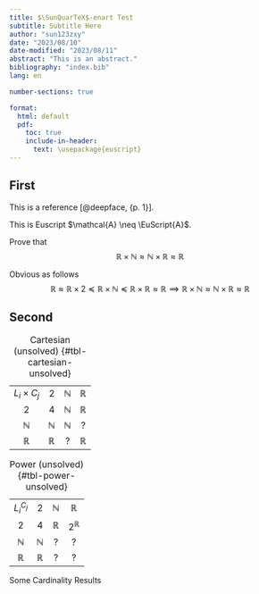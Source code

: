 ```yaml
---
title: $\SunQuarTeX$-enart Test
subtitle: Subtitle Here
author: "sun123zxy"
date: "2023/08/10"
date-modified: "2023/08/11"
abstract: "This is an abstract."
bibliography: "index.bib"
lang: en

number-sections: true

format:
  html: default
  pdf:
    toc: true
    include-in-header:
      text: \usepackage{euscript}
---
```


## First

This is a reference [@deepface, {p. 1}].

This is Euscript $\mathcal{A} \neq \EuScript{A}$.

::: {#exm-rtimesn}

Prove that
$$
\mathbb R \times \mathbb N \approx \mathbb N \times \mathbb R \approx \mathbb R
$$
:::

::: {.proof}

Obvious as follows
$$
\mathbb R \approx \mathbb R \times 2 \preccurlyeq \mathbb R \times \mathbb N \preccurlyeq \mathbb R \times \mathbb R \approx \mathbb R
\implies \mathbb R \times \mathbb N \approx \mathbb N \times \mathbb R \approx \mathbb R
$$
:::

## Second

::: {#tbl-panel-unsolved layout-ncol=2}
|||||
|:-:|:-:|:-:|:-:|
| $L_i \times C_j$   | $2$           | $\mathbb N$   | $\mathbb R$   |
| $2$                | $4$           | $\mathbb N$   | $\mathbb R$   |
| $\mathbb N$        | $\mathbb N$   | $\mathbb N$   | ?             |
| $\mathbb R$        | $\mathbb R$   | ?             | $\mathbb R$   |

:Cartesian (unsolved) {#tbl-cartesian-unsolved}

|||||
|:-:|:-:|:-:|:-:|
|$L_i^{C_j}$  | $2$           | $\mathbb N$   | $\mathbb R$     |      
|$2$          | $4$           | $\mathbb R$   | $2^{\mathbb R}$ | 
|$\mathbb N$  | $\mathbb N$   | ?             | ?               |
|$\mathbb R$  | $\mathbb R$   | ?             | ?               |

:Power (unsolved) {#tbl-power-unsolved}

Some Cardinality Results
:::